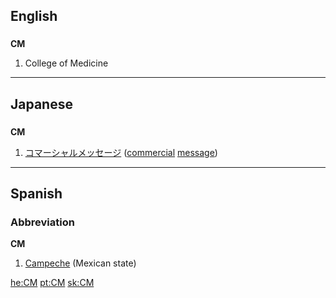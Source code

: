 {{see|cm|Cm}}
==English==

==={{initialism}}===
'''CM'''

# College of Medicine

----

==Japanese==

==={{initialism}}===
'''CM'''

# [[コマーシャルメッセージ]] ([[commercial]] [[message]])

----

==Spanish==

===Abbreviation===
'''CM'''

# [[Campeche]] (Mexican state)

[[he:CM]]
[[pt:CM]]
[[sk:CM]]